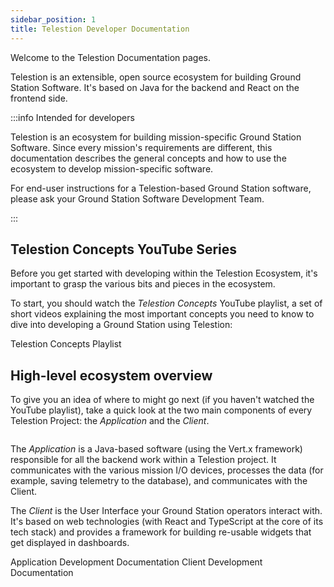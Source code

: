 ```yaml
---
sidebar_position: 1
title: Telestion Developer Documentation
---
```



Welcome to the Telestion Documentation pages.

Telestion is an extensible, open source ecosystem for building Ground Station
Software. It's based on Java for the backend and React on the frontend side.

:::info Intended for developers

Telestion is an ecosystem for building mission-specific Ground Station Software.
Since every mission's requirements are different, this documentation describes
the general concepts and how to use the ecosystem to develop mission-specific
software.

For end-user instructions for a Telestion-based Ground Station software, please
ask your Ground Station Software Development Team.

:::

## Telestion Concepts YouTube Series

Before you get started with developing within the Telestion Ecosystem, it's
important to grasp the various bits and pieces in the ecosystem.

To start, you should watch the _Telestion Concepts_ YouTube playlist, a set of
short videos explaining the most important concepts you need to know to dive
into developing a Ground Station using Telestion:

<Reference to="https://www.youtube.com/playlist?list=PLIg6wHc9-7aXgtMEL8SQc6bp-b0JhKpYT">
	Telestion Concepts Playlist
</Reference>

## High-level ecosystem overview

To give you an idea of where to might go next (if you haven't watched the
YouTube playlist), take a quick look at the two main components of every
Telestion Project: the _Application_ and the _Client_.

<Image
	src="/static/img/drawio-diagrams/general-telestion-structure/application-and-client.drawio.svg"
	invertable
	center
	alt=""
/>

The _Application_ is a Java-based software (using the Vert.x framework)
responsible for all the backend work within a Telestion project. It communicates
with the various mission I/O devices, processes the data (for example, saving
telemetry to the database), and communicates with the Client.

The _Client_ is the User Interface your Ground Station operators interact with.
It's based on web technologies (with React and TypeScript at the core of its
tech stack) and provides a framework for building re-usable widgets that get
displayed in dashboards.

<Grid>
	<Reference to="/application/">
		Application Development Documentation
	</Reference>
	<Reference to="/client/">Client Development Documentation</Reference>
</Grid>
